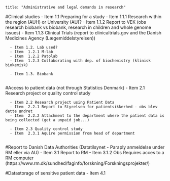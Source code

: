 ```
title: "Administrative and legal demands in research"
```

#Clinical studies
      - Item 1.1 Preparing for a study
      - Item  1.1.1 Research within the region (AUH) or University (AU)?
      - Item  1.1.2 Report to VEK (obs research biobank vs biobank, research in children and whole genome issues)
      - Item  1.1.3 Clinical Trials (report to clinicaltrials.gov and the Danish Medicines Agency (Lægemiddelstyrelsen))
           
      - Item 1.2. Lab used?
      - Item  1.2.1 M-lab
      - Item  1.2.2 Patolab
      - Item  1.2.3 Collaborating with dep. of biochemistry (klinisk biokemisk)
      
      - Item 1.3. Biobank
      
 #Access to patient data (not through Statistics Denmark)
      - Item 2.1 Research project or quality control study
      
      - Item 2.2 Research project using Patient Data
      - Item  2.2.1 Report to Styrelsen for patientsikkerhed - obs blev dette ændret
      - Item  2.2.2 Attachment to the department where the patient data is being collected (get a unpaid job...)
      
      - Item 2.3 Quality control study
      - Item  2.3.1 Aquire permission from head of department
      
 #Report to Danish Data Authorities (Datatilsynet - Paraply anmeldelse under RM eller via AU)
      - Item 3.1 Report to RM
      - Item  3.1.2 Obs Requires acces to a RM computer (https://www.rm.dk/sundhed/faginfo/forskning/Forskningsprojekter/)
 
 #Datastorage of sensitive patient data
      - Item 4.1 
